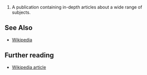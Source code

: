 # A publication containing in-depth articles about a wide range of subjects.

== See Also ==

* [[Wikipedia]]

== Further reading ==
* [[en:Encyclopedia|Wikipedia article]]
